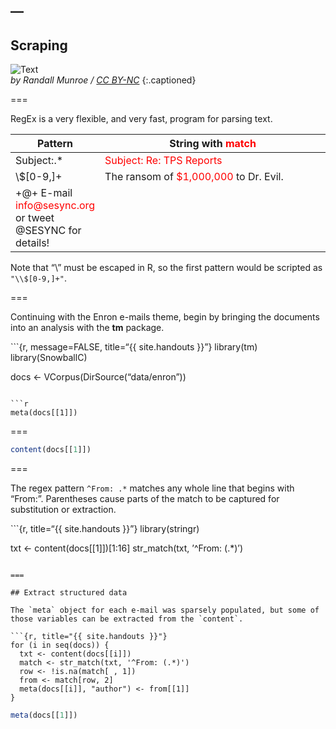 ---
---

## Scraping

![Text](https://imgs.xkcd.com/comics/regular_expressions.png "Wait, forgot to escape a space. Wheeeeee[taptaptap]eeeeee.")  
*by Randall Munroe / [CC BY-NC](http://xkcd.com/license.html)*
{:.captioned}

===

RegEx is a very flexible, and very fast, program for parsing text.

| Pattern      | String with <span style="color:red;">match</span>                                    |
|--------------+--------------------------------------------------------------------------------------|
| Subject:.\*  | <span style="color:red;">Subject: Re: TPS Reports</span>                             |
| \\$[0-9,]+   | The ransom of <span style="color:red;">$1,000,000</span> to Dr. Evil.                |
| \b\S+@\S+\b  | E-mail <span style="color:red;">info@sesync.org</span> or tweet @SESYNC for details! |

Note that "\\" must be escaped in R, so the first pattern would be scripted as `"\\$[0-9,]+"`.

===

Continuing with the Enron e-mails theme, begin by bringing the documents into an analysis with the **tm** package.

```{r, message=FALSE, title="{{ site.handouts }}"}
library(tm)
library(SnowballC)

docs <- VCorpus(DirSource("data/enron"))
```

```r
meta(docs[[1]])
```

===

```r
content(docs[[1]])
```

===

The regex pattern `^From: .*` matches any whole line that begins with "From: ". Parentheses cause parts of the match to be captured for substitution or extraction.

```{r, title="{{ site.handouts }}"}
library(stringr)

txt <- content(docs[[1]])[1:16]
str_match(txt, '^From: (.*)')
```

===

## Extract structured data

The `meta` object for each e-mail was sparsely populated, but some of those variables can be extracted from the `content`.

```{r, title="{{ site.handouts }}"}
for (i in seq(docs)) {
  txt <- content(docs[[i]])
  match <- str_match(txt, '^From: (.*)')
  row <- !is.na(match[ , 1])
  from <- match[row, 2]
  meta(docs[[i]], "author") <- from[[1]]
}
```

```r
meta(docs[[1]])
```

